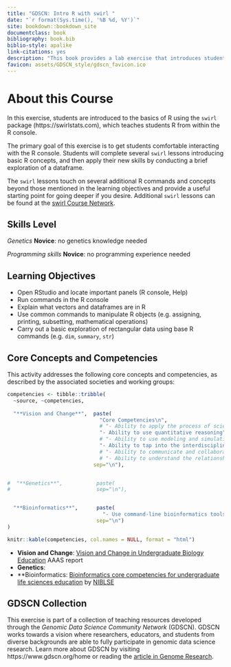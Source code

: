 ```yaml
---
title: "GDSCN: Intro R with swirl "
date: "`r format(Sys.time(), '%B %d, %Y')`"
site: bookdown::bookdown_site
documentclass: book
bibliography: book.bib
biblio-style: apalike
link-citations: yes
description: "This book provides a lab exercise that introduces students to the basics of R programming."
favicon: assets/GDSCN_style/gdscn_favicon.ico
---
```


# About this Course {-}

In this exercise, students are introduced to the basics of R using the `swirl` package (https://swirlstats.com), which teaches students R from within the R console.

The primary goal of this exercise is to get students comfortable interacting with the R console.  Students will complete several `swirl` lessons introducing basic R concepts, and then apply their new skills by conducting a brief exploration of a dataframe.

The `swirl` lessons touch on several additional R commands and concepts beyond those mentioned in the learning objectives and provide a useful starting point for going deeper if you desire.  Additional `swirl` lessons can be found at the [swirl Course Network](http://swirlstats.com/scn/).

## Skills Level {-} 

::: {.notice}
_Genetics_
**Novice**: no genetics knowledge needed

_Programming skills_
**Novice**: no programming experience needed
:::

## Learning Objectives {-}

- Open RStudio and locate important panels (R console, Help)
- Run commands in the R console
- Explain what vectors and dataframes are in R
- Use common commands to manipulate R objects (e.g. assigning, printing, subsetting, mathematical operations)
- Carry out a basic exploration of rectangular data using base R commands (e.g. `dim`, `summary`, `str`)

## Core Concepts and Competencies {-}

This activity addresses the following core concepts and competencies, as described by the associated societies and working groups:

```r
competencies <- tibble::tribble(
  ~source, ~competencies,
  
  "**Vision and Change**",  paste(
                              "Core Competencies\n",
                              # "- Ability to apply the process of science",
                              "- Ability to use quantitative reasoning",
                              # "- Ability to use modeling and simulation",
                              "- Ability to tap into the interdisciplinary nature of science",
                              # "- Ability to communicate and collaborate with other disciplines",
                              # "- Ability to understand the relationship between science and society",
                            sep="\n"),


#  "**Genetics**",           paste(
#                            sep="\n"),


  "**Bioinformatics**",      paste(
                               "- Use command-line bioinformatics tools and write simple computer scripts",
                             sep="\n")
)

knitr::kable(competencies, col.names = NULL, format = "html")
```

  - **Vision and Change**: [Vision and Change in Undergraduate Biology Education](https://visionandchange.org/) AAAS report
  - **Genetics**:
  - **Bioinformatics: [Bioinformatics core competencies for undergraduate life sciences education](https://doi.org/10.1371/journal.pone.0196878) by [NIBLSE](https://qubeshub.org/community/groups/niblse)

## GDSCN Collection {-}

This exercise is part of a collection of teaching resources developed through the *Genomic Data Science Community Network* (GDSCN). GDSCN works towards a vision where researchers, educators, and students from diverse backgrounds are able to fully participate in genomic data science research.  Learn more about GDSCN by visiting https://www.gdscn.org/home or reading the [article in Genome Research](https://doi.org/10.1101/gr.276496.121).

